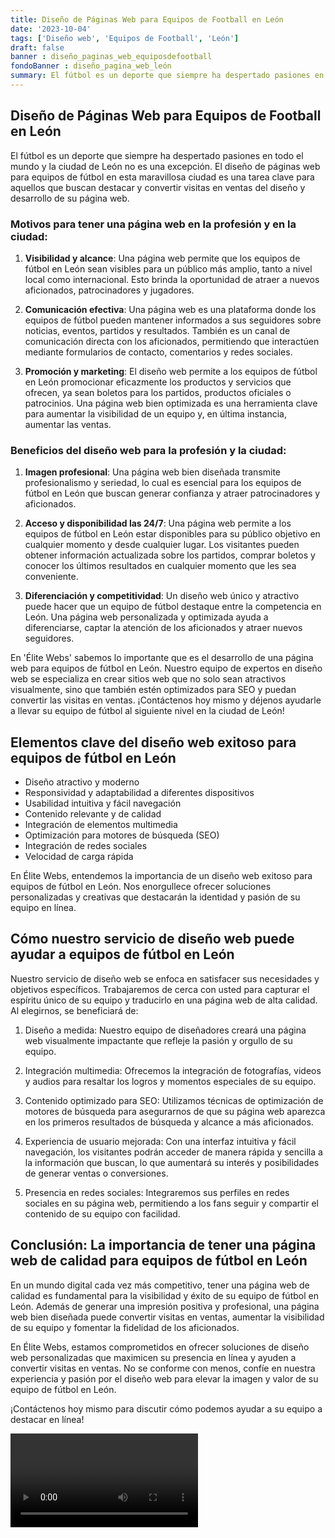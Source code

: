 ```yaml
---
title: Diseño de Páginas Web para Equipos de Football en León
date: '2023-10-04'
tags: ['Diseño web', 'Equipos de Football', 'León']
draft: false
banner : diseño_paginas_web_equiposdefootball
fondoBanner : diseño_pagina_web_león
summary: El fútbol es un deporte que siempre ha despertado pasiones en todo el mundo y la ciudad de León no es una excepción. El diseño de páginas web para equipos de fútbol en esta maravillosa ciudad es una tarea clave para aquellos que buscan destacar y convertir visitas en ventas del diseño y desarrollo de su página web. 
---
```


## Diseño de Páginas Web para Equipos de Football en León

El fútbol es un deporte que siempre ha despertado pasiones en todo el mundo y la ciudad de León no es una excepción. El diseño de páginas web para equipos de fútbol en esta maravillosa ciudad es una tarea clave para aquellos que buscan destacar y convertir visitas en ventas del diseño y desarrollo de su página web. 

### Motivos para tener una página web en la profesión y en la ciudad:

1. **Visibilidad y alcance**: Una página web permite que los equipos de fútbol en León sean visibles para un público más amplio, tanto a nivel local como internacional. Esto brinda la oportunidad de atraer a nuevos aficionados, patrocinadores y jugadores.

2. **Comunicación efectiva**: Una página web es una plataforma donde los equipos de fútbol pueden mantener informados a sus seguidores sobre noticias, eventos, partidos y resultados. También es un canal de comunicación directa con los aficionados, permitiendo que interactúen mediante formularios de contacto, comentarios y redes sociales.

3. **Promoción y marketing**: El diseño web permite a los equipos de fútbol en León promocionar eficazmente los productos y servicios que ofrecen, ya sean boletos para los partidos, productos oficiales o patrocinios. Una página web bien optimizada es una herramienta clave para aumentar la visibilidad de un equipo y, en última instancia, aumentar las ventas.

### Beneficios del diseño web para la profesión y la ciudad:

1. **Imagen profesional**: Una página web bien diseñada transmite profesionalismo y seriedad, lo cual es esencial para los equipos de fútbol en León que buscan generar confianza y atraer patrocinadores y aficionados.

2. **Acceso y disponibilidad las 24/7**: Una página web permite a los equipos de fútbol en León estar disponibles para su público objetivo en cualquier momento y desde cualquier lugar. Los visitantes pueden obtener información actualizada sobre los partidos, comprar boletos y conocer los últimos resultados en cualquier momento que les sea conveniente.

3. **Diferenciación y competitividad**: Un diseño web único y atractivo puede hacer que un equipo de fútbol destaque entre la competencia en León. Una página web personalizada y optimizada ayuda a diferenciarse, captar la atención de los aficionados y atraer nuevos seguidores.

En 'Élite Webs' sabemos lo importante que es el desarrollo de una página web para equipos de fútbol en León. Nuestro equipo de expertos en diseño web se especializa en crear sitios web que no solo sean atractivos visualmente, sino que también estén optimizados para SEO y puedan convertir las visitas en ventas. ¡Contáctenos hoy mismo y déjenos ayudarle a llevar su equipo de fútbol al siguiente nivel en la ciudad de León!

<GifSeo />

<Cta />

## Elementos clave del diseño web exitoso para equipos de fútbol en León

- Diseño atractivo y moderno
- Responsividad y adaptabilidad a diferentes dispositivos
- Usabilidad intuitiva y fácil navegación
- Contenido relevante y de calidad
- Integración de elementos multimedia
- Optimización para motores de búsqueda (SEO)
- Integración de redes sociales
- Velocidad de carga rápida

En Élite Webs, entendemos la importancia de un diseño web exitoso para equipos de fútbol en León. Nos enorgullece ofrecer soluciones personalizadas y creativas que destacarán la identidad y pasión de su equipo en línea. 

## Cómo nuestro servicio de diseño web puede ayudar a equipos de fútbol en León

Nuestro servicio de diseño web se enfoca en satisfacer sus necesidades y objetivos específicos. Trabajaremos de cerca con usted para capturar el espíritu único de su equipo y traducirlo en una página web de alta calidad. Al elegirnos, se beneficiará de:

1. Diseño a medida: Nuestro equipo de diseñadores creará una página web visualmente impactante que refleje la pasión y orgullo de su equipo.

2. Integración multimedia: Ofrecemos la integración de fotografías, videos y audios para resaltar los logros y momentos especiales de su equipo.

3. Contenido optimizado para SEO: Utilizamos técnicas de optimización de motores de búsqueda para asegurarnos de que su página web aparezca en los primeros resultados de búsqueda y alcance a más aficionados.

4. Experiencia de usuario mejorada: Con una interfaz intuitiva y fácil navegación, los visitantes podrán acceder de manera rápida y sencilla a la información que buscan, lo que aumentará su interés y posibilidades de generar ventas o conversiones.

5. Presencia en redes sociales: Integraremos sus perfiles en redes sociales en su página web, permitiendo a los fans seguir y compartir el contenido de su equipo con facilidad.

## Conclusión: La importancia de tener una página web de calidad para equipos de fútbol en León

En un mundo digital cada vez más competitivo, tener una página web de calidad es fundamental para la visibilidad y éxito de su equipo de fútbol en León. Además de generar una impresión positiva y profesional, una página web bien diseñada puede convertir visitas en ventas, aumentar la visibilidad de su equipo y fomentar la fidelidad de los aficionados.

En Élite Webs, estamos comprometidos en ofrecer soluciones de diseño web personalizadas que maximicen su presencia en línea y ayuden a convertir visitas en ventas. No se conforme con menos, confíe en nuestra experiencia y pasión por el diseño web para elevar la imagen y valor de su equipo de fútbol en León.

¡Contáctenos hoy mismo para discutir cómo podemos ayudar a su equipo a destacar en línea!

<Video />

<CtaBot job='Equipos de Football' city='León'/>

<Gmaps query='León+españa+maps' />